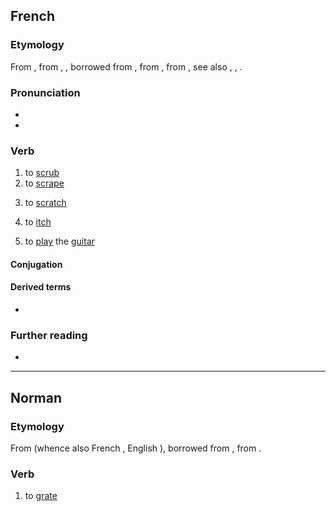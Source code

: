 ==French==

===Etymology===
From {{inh|fr|frm|gratter}}, from {{inh|fr|fro|gratter}}, {{m|fro|grater}}, borrowed from {{der|fr|frk|*kratton}}, from {{der|fr|gem-pro|*krattōną}}, from {{der|fr|ine-pro|*gred-}}, see also {{cog|sq|gërresë|t=rasp, scraper}}, {{cog|de|kratzen|t=to scratch}}, {{cog|sv|kratta|t=to rake}}.

===Pronunciation===
* {{fr-IPA}}
* {{audio|fr|Fr-gratter.ogg|Audio}}

===Verb===
{{fr-verb}}

# to [[scrub]]
# to [[scrape]]
# {{lb|fr|transitive}} to [[scratch]]
# {{lb|fr|intransitive|informal}} to [[itch]]
#: {{uxi|fr|Ça gratte.}}
# {{lb|fr|informal}} to [[play]] the [[guitar]]

====Conjugation====
{{fr-conj-auto}}

====Derived terms====
* {{l|fr|gratte-ciel}}

===Further reading===
* {{R:TLFi}}

----

==Norman==

===Etymology===
From {{inh|nrf|fro|grater}} (whence also French {{m|fr|gratter}}, English {{m|en|grate|pos=verb}}), borrowed from {{bor|nrf|frk|*kratton}}, from {{der|nrf|gem-pro|*krattōną}}.

===Verb===
{{nrf-verb}}

# {{lb|nrf|Jersey}} to [[grate]]